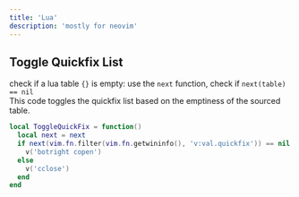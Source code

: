 ```yaml
---
title: 'Lua'
description: 'mostly for neovim'
---
```


## Toggle Quickfix List

check if a lua table `{}` is empty: use the `next` function, check if `next(table) == nil`  
This code toggles the quickfix list based on the emptiness of the sourced table.
```lua
local ToggleQuickFix = function()
  local next = next
  if next(vim.fn.filter(vim.fn.getwininfo(), 'v:val.quickfix')) == nil then
    v('botright copen')
  else
    v('cclose')
  end
end
```
